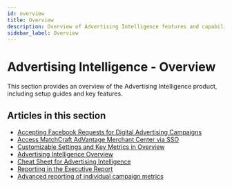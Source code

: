 ```yaml
---
id: overview
title: Overview
description: Overview of Advertising Intelligence features and capabilities
sidebar_label: Overview
---
```


# Advertising Intelligence - Overview

This section provides an overview of the Advertising Intelligence product, including setup guides and key features.

## Articles in this section

- [Accepting Facebook Requests for Digital Advertising Campaigns](accepting-facebook-requests)
- [Access MatchCraft AdVantage Merchant Center via SSO](access-matchcraft-advantage-merchant-center)
- [Customizable Settings and Key Metrics in Overview](vendasta-products-advertising-intelligence-overview)
- [Advertising Intelligence Overview](advertising-intelligence-overview)
- [Cheat Sheet for Advertising Intelligence](cheat-sheet-for-advertising-intelligence)
- [Reporting in the Executive Report](reporting-in-the-executive-report)
- [Advanced reporting of individual campaign metrics](advanced-reporting-of-individual-campaign-metrics)